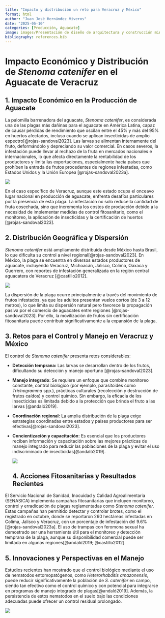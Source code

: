 ```yaml
---
title: "Impacto y distribución un reto para Veracruz y México"
format: html
author: "Juan José Hernández Viveros"
date: "2025-06-10"
categories: [Producción, Aguacate]
image: images/Presentación de diseño de arquitectura y construcción minimalista moderno blanco y celeste (1).jpg
bibliography: references.bib
---
```


# **Impacto Económico y Distribución de *Stenoma catenifer* en el Aguacate de Veracruz**

## **1. Impacto Económico en la Producción de Aguacate**

La palomilla barrenadora del aguacate, *Stenoma catenifer*, es considerada una de las plagas más dañinas para el aguacate en América Latina, capaz de causar pérdidas de rendimiento que oscilan entre el 45% y más del 95% en huertos afectados, incluso cuando se aplican insecticidas de amplio espectro[@rojas-sandoval2023]. Las larvas se alimentan internamente del fruto, deformándolo y depreciando su valor comercial. En casos severos, la infestación puede llevar al rechazo de la fruta en mercados nacionales e internacionales, lo que afecta directamente la rentabilidad de los productores y limita las exportaciones, especialmente hacia países que prohíben la entrada de frutos procedentes de regiones infestadas, como Estados Unidos y la Unión Europea [@rojas-sandoval2023a].

![](images/descargar%20(1).webp)

En el caso específico de Veracruz, aunque este estado ocupa el onceavo lugar nacional en producción de aguacate, enfrenta desafíos particulares por la presencia de esta plaga. La infestación no solo reduce la cantidad de fruta cosechada, sino que incrementa los costos de producción debido a la necesidad de implementar medidas de control fitosanitario, como el monitoreo, la aplicación de insecticidas y la certificación de huertos [@rojas-sandoval2023].

## **2. Distribución Geográfica y Dispersión**

*Stenoma catenifer* está ampliamente distribuida desde México hasta Brasil, lo que dificulta su control a nivel regional[@rojas-sandoval2023]. En México, la plaga se encuentra en diversos estados productores de aguacate, incluyendo Veracruz, Michoacán, Jalisco, Colima, Oaxaca y Guerrero, con reportes de infestación generalizada en la región central aguacatera de Veracruz [@castillo2012].

![](images/descargar.webp){fig-align="center"}

La dispersión de la plaga ocurre principalmente a través del movimiento de frutos infestados, ya que los adultos presentan vuelos cortos (de 3 a 12 metros), lo que limita su dispersión natural pero favorece la propagación pasiva por el comercio de aguacates entre regiones [@rojas-sandoval2023]. Por ello, la movilización de frutos sin certificación fitosanitaria puede contribuir significativamente a la expansión de la plaga.

## **3. Retos para el Control y Manejo en Veracruz y México**

El control de *Stenoma catenifer* presenta retos considerables:

-   **Detección temprana:** Las larvas se desarrollan dentro de los frutos, dificultando su detección y manejo oportuno [@rojas-sandoval2023].

-   **Manejo integrado:** Se requiere un enfoque que combine monitoreo constante, control biológico (por ejemplo, parasitoides como *Trichogramma* spp.), prácticas culturales (recolección y destrucción de frutos caídos) y control químico. Sin embargo, la eficacia de los insecticidas es limitada debido a la protección que brinda el fruto a las larvas [@andaló2019].

-   **Coordinación regional:** La amplia distribución de la plaga exige estrategias coordinadas entre estados y países productores para ser efectivas[@rojas-sandoval2023].

-   **Concientización y capacitación:** Es esencial que los productores reciban información y capacitación sobre las mejores prácticas de manejo integrado para reducir las poblaciones de la plaga y evitar el uso indiscriminado de insecticidas[@andaló2019].

    ![](images/R-01.jpg)

    ## **4. Acciones Fitosanitarias y Resultados Recientes**

El Servicio Nacional de Sanidad, Inocuidad y Calidad Agroalimentaria (SENASICA) implementa campañas fitosanitarias que incluyen monitoreo, control y erradicación de plagas reglamentadas como *Stenoma catenifer*. Estas campañas han permitido detectar y controlar brotes, como el registrado en octubre, donde se reportaron 260 hectáreas infestadas en Colima, Jalisco y Veracruz, con un porcentaje de infestación del 9.6%[@rojas-sandoval2023a]. El uso de trampas con feromona sexual ha demostrado ser una herramienta útil para el monitoreo y detección temprana de la plaga, aunque su disponibilidad comercial puede ser limitada en algunas regiones[@andaló2019; @castillo2012].

## **5. Innovaciones y Perspectivas en el Manejo**

Estudios recientes han mostrado que el control biológico mediante el uso de nematodos entomopatógenos, como *Heterorhabditis amazonensis*, puede reducir significativamente la población de *S. catenifer* en campo, siendo tan efectivo como el control químico y con potencial para integrarse en programas de manejo integrado de plagas[@andaló2019]. Además, la persistencia de estos nematodos en el suelo bajo las condiciones adecuadas puede ofrecer un control residual prolongado.

![](images/WhatsApp Image 2025-06-14 at 4.47.23 PM (2)-01.jpeg){fig-align="center"}

